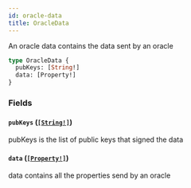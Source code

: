 ```yaml
---
id: oracle-data
title: OracleData
---
```


An oracle data contains the data sent by an oracle

```graphql
type OracleData {
  pubKeys: [String!]
  data: [Property!]
}
```

### Fields

#### `pubKeys` ([`[String!]`](/docs/graphql/scalars/string))

pubKeys is the list of public keys that signed the data

#### `data` ([`[Property!]`](/docs/graphql/objects/property))

data contains all the properties send by an oracle
